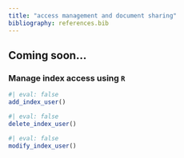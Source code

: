 ```yaml
---
title: "access management and document sharing"
bibliography: references.bib
---
```


::: {.callout-important}
# Coming soon...
:::

### Manage index access using `R`

```r
#| eval: false
add_index_user()
```

```r
#| eval: false
delete_index_user()
```

```r
#| eval: false
modify_index_user()
```
